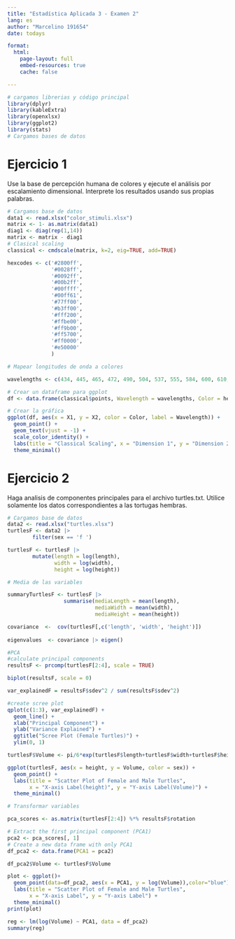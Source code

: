 ```yaml
---
title: "Estadística Aplicada 3 - Examen 2"
lang: es
author: "Marcelino 191654"
date: todays

format:
  html:
    page-layout: full
    embed-resources: true
    cache: false

---
```


```r
# cargamos librerias y código principal
library(dplyr)
library(kableExtra)
library(openxlsx)
library(ggplot2)
library(stats)
# Cargamos bases de datos
```

\newpage

# Ejercicio 1

Use la base de percepción humana de colores y ejecute el análisis por escalamiento dimensional. Interprete los resultados usando sus propias palabras.


```r
# Cargamos base de datos
data1 <- read.xlsx("color_stimuli.xlsx")
matrix <- 1- as.matrix(data1)
diag1 <- diag(rep(1,14))
matrix <- matrix - diag1
# Clasical scaling
classical <- cmdscale(matrix, k=2, eig=TRUE, add=TRUE)

hexcodes <- c('#2800ff', 
              '#0028ff',
              '#0092ff',
              '#00b2ff',
              '#00ffff',
              '#00ff61',
              '#77ff00',
              '#b3ff00',
              '#fff200',
              '#ffbe00',
              '#ff9b00',
              '#ff5700',
              '#ff0000',
              '#e50000'
              )

# Mapear longitudes de onda a colores 

wavelengths <- c(434, 445, 465, 472, 490, 504, 537, 555, 584, 600, 610, 628, 651, 674)

# Crear un dataframe para ggplot
df <- data.frame(classical$points, Wavelength = wavelengths, Color = hexcodes)

# Crear la gráfica
ggplot(df, aes(x = X1, y = X2, color = Color, label = Wavelength)) +
  geom_point() +
  geom_text(vjust = -1) +
  scale_color_identity() +
  labs(title = "Classical Scaling", x = "Dimension 1", y = "Dimension 2") +
  theme_minimal()

```




# Ejercicio 2

Haga analisis de componentes principales para el archivo turtles.txt. Utilice solamente los datos correspondientes a las tortugas hembras. 

```r
# Cargamos base de datos
data2 <- read.xlsx("turtles.xlsx")
turtlesF <- data2 |> 
        filter(sex == 'f ')

turtlesF <- turtlesF |>
        mutate(length = log(length),
               width = log(width),
               height = log(height))

# Media de las variables

summaryTurtlesF <- turtlesF |>
                  summarise(mediaLength = mean(length),
                            mediaWidth = mean(width),
                            mediaHeight = mean(height))

covariance  <-  cov(turtlesF[,c('length', 'width', 'height')])
          
eigenvalues  <- covariance |> eigen()

#PCA
#calculate principal components
resultsF <- prcomp(turtlesF[2:4], scale = TRUE)

biplot(resultsF, scale = 0)

var_explainedF = resultsF$sdev^2 / sum(resultsF$sdev^2)

#create scree plot
qplot(c(1:3), var_explainedF) + 
  geom_line() + 
  xlab("Principal Component") + 
  ylab("Variance Explained") +
  ggtitle("Scree Plot (Female Turtles)") +
  ylim(0, 1)

turtlesF$Volume <- pi/6*exp(turtlesF$length+turtlesF$width+turtlesF$height)

ggplot(turtlesF, aes(x = height, y = Volume, color = sex)) +
  geom_point() +
  labs(title = "Scatter Plot of Female and Male Turtles", 
       x = "X-axis Label(height)", y = "Y-axis Label(Volume)") +
  theme_minimal()

# Transformar variables

pca_scores <- as.matrix(turtlesF[2:4]) %*% resultsF$rotation

# Extract the first principal component (PCA1)
pca2 <- pca_scores[, 1]
# Create a new data frame with only PCA1
df_pca2 <- data.frame(PCA1 = pca2)

df_pca2$Volume <- turtlesF$Volume

plot <- ggplot()+
  geom_point(data=df_pca2, aes(x = PCA1, y = log(Volume)),color="blue") +
  labs(title = "Scatter Plot of Female and Male Turtles", 
       x = "X-axis Label", y = "Y-axis Label") +
  theme_minimal()
print(plot)

reg <- lm(log(Volume) ~ PCA1, data = df_pca2)
summary(reg)
```


